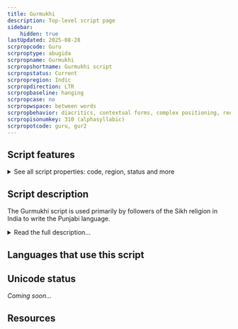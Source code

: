 ```yaml
---
title: Gurmukhi
description: Top-level script page
sidebar:
    hidden: true
lastUpdated: 2025-08-28
scrpropcode: Guru
scrproptype: abugida
scrpropname: Gurmukhi
scrpropshortname: Gurmukhi script
scrpropstatus: Current
scrpropregion: Indic
scrpropdirection: LTR
scrpropbaseline: hanging
scrpropcase: no
scrpropwspace: between words
scrpropbehavior: diacritics, contextual forms, complex positioning, reordering, required ligatures
scrpropisonumkey: 310 (alphasyllabic)
scrpropotcode: guru, gur2
---
```



## Script features

<details>
<summary> See all script properties: code, region, status and more</summary>
<ScriptInfo />
</details>

## Script description

The Gurmukhi script is used primarily by followers of the Sikh religion in India to write the Punjabi language.

<details>
<summary>Read the full description...</summary>Gurmukhi writing is historically derived from Brahmi, but its present form was developed in the 16th century by Guru Angad, successor to the founder of the Sikh religion, Guru Nanak. The word Gurmukhi means 'from the mouth of the guru'. Muslims in the Pakistani Punjab write Punjabi in the Persian script; use of the Persian script for writing Punjabi is called _Shahmukhi_.

Gurmukhi is written from left to right using letters that hang from a horizontal headstroke. The script is an abugida, that is, each letter represents a consonant with an inherent [ə] vowel. There are thirty-two basic consonant letters, which are ordered according to the place and manner in which the sound is produced, in the same way as the Devanagari letters. Consonants are ordered in rows; velar, palatal, retroflex, dental, labial. Within each row, voiceless sounds are ordered first (unaspirated and aspirated), then voiced sounds (historically unaspirated and aspirated, although this distinction has been lost in modern spoken Punjabi), and lastly nasals. Sonorants are ordered last.

Consonants can be modified using one of nine vowel diacritics to change the inherent vowel. The script does not use any independent vowel letters; syllable-initial vowels are written using one of three vowel carriers, one each for back, low and front vowels, and the appropriate diacritic. Six consonant letters can be modified with a dot to represent a (usually) non-native sound, for example ਫ represents [phə] but ਫ਼ represents [fə]. Consonant clusters in which [h], [r] or [w] is the second element can be written using a conjunct. These three letters have 'half-forms' which can be subjoined to the full form of another consonant. Consonant clusters in which [y] is the second element are also written with a half-form of the letter _ya_, but the two elements are not joined into a ligature.

<span style='color: red'>_Missing image: GurkmukhiHalfForms2.png_</span>

There are two symbols for indicating nasalization. In general, _tippi_  ੰ is written above the vowels _a_, _i_, _u_ and _ū_ in final position, and _biṃdī_  ਂ is used in all other contexts. There is also a sign _addak_  ੱ for representing [gemination](/reference/glossary#gemination) (long consonants), which is written above and to the left of the consonant to be lengthened. This sign is also used for writing a cluster of an unaspirated and homorganic (pronounced in the same place) aspirated stop; in this case only the aspirated letter is written and _addak_ is written above and to the left of it, as in the word [pəkkhī] 'ripe', which is written _pə_ + _addak_ + _khə_ + _ī_.

<span style='color: red'>_Missing image: GurmukhiPakkhi.png_</span>

The Punjabi language has a three-way tone system of high, mid and low tones. There are no specific tone marks in Gurmukhi writing, but certain aspects of the orthography carry information about tones. In word-initial position, a historically voiced aspirate is pronounced as a voiceless non-aspirate, and indicates that the following vowel carries a low tone. For example, the word written as _ghaṛ_ is pronounced [kàṛ] ('house'). In word-final position, the same letters are pronounced as voiced non-aspirates, and indicate that the preceding vowel carries a high tone. for example the word written as _kujh_ is pronounced [kúj] ('something'). The letter _ha_ has a special role in marking tone. At the start of a word it carries no tone information but represents the sound [hə], but written elsewhere in a word it carries no phonetic value but represents high tone on the preceding vowel. For example, the word written as _tīh_ is pronounced [tí] ('thirty'). When the letter _ha_ follows a short _i_ or _u_, it changes their phonetic value from [ɪ] and [ʊ] to [é] and [ó] respectively, and indicates high tone.

The Gurmukhi script employs a set of numerals from 0-9. These are becoming less widespread as they are being replaced by Latin numerals, but are still in common use. Latin punctuation is used, as well as the _danda_ and _double danda_ symbols which are commonly used in the Brahmic scripts to mark the end of a sentence or verse.
</details>

## Languages that use this script

<WsList script='Guru' wsMax='5' />

## Unicode status

_Coming soon..._

## Resources

<ScriptResources detailSummary='seemore' />


